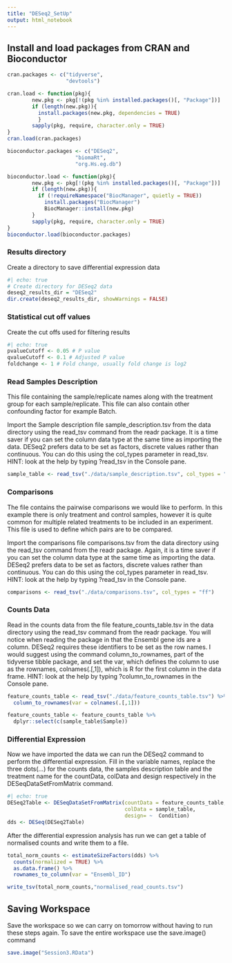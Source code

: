 ```yaml
---
title: "DESeq2_SetUp"
output: html_notebook
---
```


## Install and load packages from CRAN and Bioconductor
```r
cran.packages <- c("tidyverse",
                   "devtools")

cran.load <- function(pkg){
        new.pkg <- pkg[!(pkg %in% installed.packages()[, "Package"])]
        if (length(new.pkg)){
          install.packages(new.pkg, dependencies = TRUE)
          }
        sapply(pkg, require, character.only = TRUE)
}
cran.load(cran.packages)

bioconductor.packages <- c("DESeq2",
                      "biomaRt",
                      "org.Hs.eg.db")

bioconductor.load <- function(pkg){
        new.pkg <- pkg[!(pkg %in% installed.packages()[, "Package"])]
        if (length(new.pkg)){
          if (!requireNamespace("BiocManager", quietly = TRUE))
            install.packages("BiocManager")
            BiocManager::install(new.pkg)
        }
        sapply(pkg, require, character.only = TRUE)
}
bioconductor.load(bioconductor.packages)
```
### Results directory
Create a directory to save differential expression data

```r
#| echo: true
# Create directory for DESeq2 data
deseq2_results_dir = "DESeq2"
dir.create(deseq2_results_dir, showWarnings = FALSE)
```

### Statistical cut off values
Create the cut offs used for filtering results

```r
#| echo: true
pvalueCutoff <- 0.05 # P value
qvalueCutoff <- 0.1 # Adjusted P value
foldchange <- 1 # Fold change, usually fold change is log2
```

### Read Samples Description

This file containing the sample/replicate names along with the treatment group for each sample/replicate. This file can also contain other confounding factor for example Batch.

Import the Sample description file sample_description.tsv from the data directory using the read_tsv command from the readr package. It is a time saver if you can set the column data type at the same time as importing the data. DESeq2 prefers data to be set as factors, discrete values rather than continuous. You can do this using the col_types parameter in read_tsv. HINT: look at the help by typing ?read_tsv in the Console pane.

```r
sample_table <- read_tsv("./data/sample_description.tsv", col_types = "ff")
```

### Comparisons

The file contains the pairwise comparisons we would like to perform. In this example there is only treatment and control samples, however it is quite common for multiple related treatments to be included in an experiment. This file is used to define which pairs are to be compared.

Import the comparisons file comparisons.tsv from the data directory using the read_tsv command from the readr package. Again, it is a time saver if you can set the column data type at the same time as importing the data. DESeq2 prefers data to be set as factors, discrete values rather than continuous. You can do this using the col_types parameter in read_tsv. HINT: look at the help by typing ?read_tsv in the Console pane.
```r
comparisons <- read_tsv("./data/comparisons.tsv", col_types = "ff")
```

### Counts Data

Read in the counts data from the file feature_counts_table.tsv in the data directory using the read_tsv command from the readr package. You will notice when reading the package in that the Ensembl gene ids are a column. DESeq2 requires these identifiers to be set as the row names. I would suggest using the command column_to_rownames, part of the tidyverse tibble package, and set the var, which defines the column to use as the rownames, colnames(.[,1]), which is R for the first column in the data frame. HINT: look at the help by typing ?column_to_rownames in the Console pane.
```r
feature_counts_table <- read_tsv("./data/feature_counts_table.tsv") %>%
  column_to_rownames(var = colnames(.[,1]))

feature_counts_table <- feature_counts_table %>%
  dplyr::select(c(sample_table$Sample))
```

### Differential Expression

Now we have imported the data we can run the DESeq2 command to perform the differential expression. Fill in the variable names, replace the three dots(...) for the counts data, the samples description table and the treatment name for the countData, colData and design respectively in the DESeqDataSetFromMatrix command.
```r
#| echo: true
DESeq2Table <- DESeqDataSetFromMatrix(countData = feature_counts_table,
                                      colData = sample_table,
                                      design= ~  Condition)
dds <- DESeq(DESeq2Table)
```


After the differential expression analysis has run we can get a table of normalised counts and write them to a file.

```r
total_norm_counts <- estimateSizeFactors(dds) %>%
  counts(normalized = TRUE) %>%
  as.data.frame() %>%
  rownames_to_column(var = "Ensembl_ID")

write_tsv(total_norm_counts,"normalised_read_counts.tsv")
```

## Saving Workspace
Save the workspace so we can carry on tomorrow without having to run these steps again. To save the entire workspace use the save.image() command

```r
save.image("Session3.RData")
```